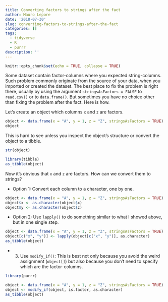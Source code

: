 ```yaml
---
title: Converting factors to strings after the fact
author: Mauro Lepore
date: '2018-07-30'
slug: converting-factors-to-strings-after-the-fact
categories: []
tags:
  - tidyverse
  - R
  - purrr
description: ''
---
```


```r
knitr::opts_chunk$set(echo = TRUE, collapse = TRUE)
```

Some dataset contain factor-columns where you expected string-columns. Such problem commonly originate from the source of your data, when you imported or created the dataset. The best place to fix the problem is right there, usually by using the argument `stringsAsFactors = FALSE` to `read.csv()` or to `data.frame()`. But sometimes you have no choice other than fixing the problem after the fact. Here is how.

Let's create an object which columns `x` and `z` are factors.

```r
object <- data.frame(x = "A", y = 1, z = "Z", stringsAsFactors = TRUE)
object
```

This is hard to see unless you inspect the object's structure or convert the object to a tibble.

```r
str(object)
```

```r
library(tibble)
as_tibble(object)
```

Now it's obvious that `x` and `z` are factors. How can we convert them to strings?

* Option 1: Convert each column to a character, one by one.

```r
object <- data.frame(x = "A", y = 1, z = "Z", stringsAsFactors = TRUE)
object$x <- as.character(object$x)
object$y <- as.character(object$z)
```

* Option 2: Use `lapply()` to do something similar to what I showed above, but in one single step.

```r
object <- data.frame(x = "A", y = 1, z = "Z", stringsAsFactors = TRUE)
object[c("x", "y")] <- lapply(object[c("x", "y")], as.character)
as_tibble(object)
```

* 3. Use `modify_if()`: This is best not only because you avoid the weird assignment (`object[]`) but also because you don't need to specify which are the factor-columns.

```r
library(purrr)

object <- data.frame(x = "A", y = 1, z = "Z", stringsAsFactors = TRUE)
object <- modify_if(object, is.factor, as.character)
as_tibble(object)
```
